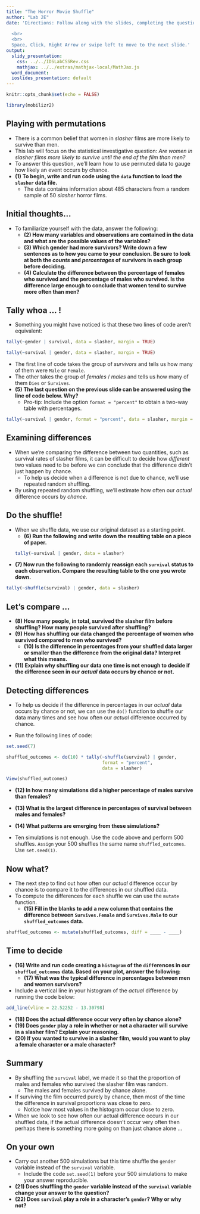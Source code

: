 ```yaml
---
title: "The Horror Movie Shuffle"
author: "Lab 2E"
date: 'Directions: Follow along with the slides, completing the questions in <font color=#25679E><b>blue</b></font> on your computer, and answering the questions in **red** in your journal.  
  
  <br>
  <br>
  Space, Click, Right Arrow or swipe left to move to the next slide.'
output:
  slidy_presentation:
    css: ../../IDSLabCSSRev.css
    mathjax: ../../extras/mathjax-local/MathJax.js
  word_document:
  ioslides_presentation: default
---
```


```r
knitr::opts_chunk$set(echo = FALSE)
```

```r
library(mobilizr2)
```

## Playing with permutations

- There is a common belief that women in _slasher_ films are more likely to survive than men.
- This lab will focus on the statistical investigative question: _Are women in slasher films more likely to survive until the end of the film than men?_
- To answer this question, we'll learn how to use permuted data to gauge how likely an event occurs by chance.
- **(1) To begin, write and run code using the `data` function to load the `slasher` data file.**
    - The data contains information about 485 characters from a random sample of 50 _slasher_ horror films.


## Initial thoughts...

- To familiarize yourself with the data, answer the following:
    - **(2) How many variables and observations are contained in the data and what are the possible values of the variables?**
    - **(3) Which gender had more survivors? Write down a few sentences as to how you came to your conclusion. Be sure to look at both the _counts_ and _percentages_ of survivors in each group before deciding.**
    - **(4) Calculate the difference between the percentage of females who survived and the percentage of males who survived. Is the difference large enough to conclude that women tend to survive more often than men?**


## Tally whoa ... !

- Something you might have noticed is that these two lines of code aren't equivalent:
```r
tally(~gender | survival, data = slasher, margin = TRUE)

```
```r
tally(~survival | gender, data = slasher, margin = TRUE)
```

- The first line of code takes the group of _survivors_ and tells us how many of them were `Male` or `Female`.
- The other takes the group of _females_ / _males_ and tells us how many of them `Dies` or `Survives`.
- **(5) The last question on the previous slide can be answered using the line of code below. Why?**
    - Pro-tip: Include the option `format = "percent"` to obtain a two-way table with percentages.

```r
tally(~survival | gender, format = "percent", data = slasher, margin = TRUE)
```


## Examining differences

- When we're comparing the difference between two quantities, such as survival rates of slasher films, it can be difficult to decide how _different_ two values need to be before we can conclude that the difference didn't just happen by chance.
    - To help us decide when a difference is not due to chance, we'll use repeated random shuffling.
- By using repeated random shuffling, we'll estimate how often our _actual_ difference occurs by _chance_.


## Do the shuffle!

- When we shuffle data, we use our original dataset as a starting point.
    - **(6) Run the following and write down the resulting table on a piece of paper.**
```r
tally(~survival | gender, data = slasher)
```
- **(7) Now run the following to randomly reassign each `survival` status to each observation. Compare the resulting table to the one you wrote down.**
```r
tally(~shuffle(survival) | gender, data = slasher)
```

## Let's compare ...

- **(8) How many people, in total, survived the slasher film before shuffling? How many people survived after shuffling?**
- **(9) How has shuffling our data changed the percentage of women who survived compared to men who survived?**
    - **(10) Is the difference in percentages from your shuffled data larger or smaller than the difference from the original data? Interpret what this means.**
- **(11) Explain why shuffling our data one time is not enough to decide if the difference seen in our _actual_ data occurs by chance or not.**

## Detecting differences

- To help us decide if the difference in percentages in our _actual_ data occurs by chance or not, we can use the `do()` function to shuffle our data many times and see how often our _actual_ difference occurred by chance.

- <span class="blue">Run the following lines of code:</span>

```r
set.seed(7)
```

```r
shuffled_outcomes <- do(10) * tally(~shuffle(survival) | gender, 
                                    format = "percent", 
                                    data = slasher)
```

```r
View(shuffled_outcomes)
```

- **(12) In how many simulations did a higher percentage of males survive than females?**
- **(13) What is the largest difference in percentages of survival between males and females?**
- **(14) What patterns are emerging from these simulations?**

- <span class="blue">Ten simulations is not enough. Use the code above and perform 500 shuffles. `Assign` your 500 shuffles the same name `shuffled_outcomes`. Use `set.seed(1)`. </span>

## Now what?

- The next step to find out how often our _actual_ difference occur by chance is to compare it to the differences in our shuffled data.
- To compute the differences for each shuffle we can use the `mutate` function.
    - **(15) Fill in the blanks to add a new column that contains the difference between `Survives.Female` and `Survives.Male` to our `shuffled_outcomes` data.**
    
```r
shuffled_outcomes <- mutate(shuffled_outcomes, diff = ____ - ____)
```


## Time to decide

- **(16) Write and run code creating a `histogram` of the `diff`erences in our `shuffled_outcomes` data. Based on your plot, answer the following:**
    - **(17) What was the typical difference in percentages between men and women survivors?**
- <span class="blue">Include a vertical line in your histogram of the _actual_ difference by running the code below:</span>


```r
add_line(vline = 22.52252 - 13.30798)
```

- **(18) Does the actual difference occur very often by chance alone?**
- **(19) Does `gender` play a role in whether or not a character will survive in a slasher film? Explain your reasoning.**
- **(20) If you wanted to survive in a slasher film, would you want to play a female character or a male character?**


## Summary

- By shuffling the `survival` label, we made it so that the proportion of males and females who survived the slasher film was random.
    - The males and females survived by chance alone.
- If surviving the film occurred purely by chance, then most of the time the difference in survival proportions was close to zero.
    - Notice how most values in the histogram occur close to zero.
- When we look to see how often our actual difference occurs in our shuffled data, if the actual difference doesn't occur very often then perhaps there is something more going on than just chance alone ...


## On your own

- <span class="blue">Carry out another 500 simulations but this time shuffle the `gender` variable instead of the `survival` variable. </span>
    - Include the code `set.seed(1)` before your 500 simulations to make your answer reproducible.
- **(21) Does shuffling the `gender` variable instead of the `survival` variable change your answer to the question?**
- **(22) Does `survival` play a role in a character's `gender`? Why or why not?**
